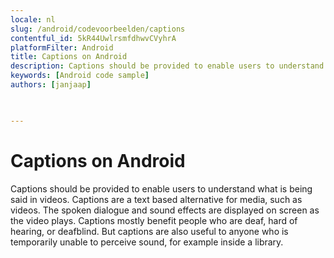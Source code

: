 ```yaml
---
locale: nl
slug: /android/codevoorbeelden/captions
contentful_id: 5kR44UwlrsmfdhwvCVyhrA
platformFilter: Android
title: Captions on Android
description: Captions should be provided to enable users to understand what is being said in videos.
keywords: [Android code sample]
authors: [janjaap]


	
---
```


# Captions on Android

Captions should be provided to enable users to understand what is being said in videos. Captions are a text based alternative for media, such as videos. The spoken dialogue and sound effects are displayed on screen as the video plays. Captions mostly benefit people who are deaf, hard of hearing, or deafblind. But captions are also useful to anyone who is temporarily unable to perceive sound, for example inside a library.

<CodeSample id="media-captions" locale="nl" platform="android"/>